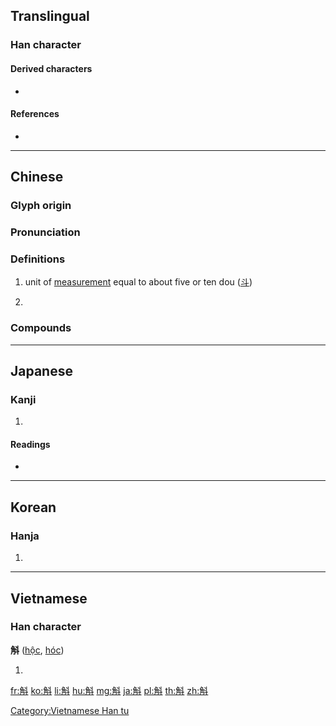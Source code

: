 {{character info/new}}
{{also|㪶|𧤰}}

==Translingual==

===Han character===
{{Han char|rn=68|rad=斗|as=07|sn=11|four=24200|canj=NBYJ|ids=⿰角斗}}

====Derived characters====
* {{l|mul|[[嘝]], [[槲]], [[蔛]], [[䈸]], [[㩂]], [[𡐗]], [[𣘳]], [[𥡿]], [[𫁚]]}}

====References====
* {{Han ref|kx=0478.140|dkj=13508|dj=0836.170|hdz=32254.020|uh=659B|ud=26011|bh=B1D8|bd=45528}}

----

==Chinese==
{{zh-forms|alt=㪶:unit of measurement,𭽎:unit of measurement,𮗤:unit of measurement,𧤰:historical variant in [[字彙]],𫯂:ancient form (Bronze inscription)}}
{{zh-wp|zh:斛|zh:石斛蘭}}

===Glyph origin===
{{Han etym}}

===Pronunciation===
{{zh-pron
|m=hú
|c=huk6,fuk6
|h=pfs=
|md=
|mn=qz,xm,zz:ho̍k/qz,xm,zz:ha̍k
|mn_note=ho̍k - literary, ha̍k - colloquial
|w=
|mc=y
|oc=y
|cat=
}}

===Definitions===
{{zh-hanzi}}

# unit of [[dry measure|measurement]] equal to about five or ten dou ([[斗]]) <!-- [1]《說文》斛：十斗也。从斗角聲。[2]《莊子·胠篋》：為之斗斛以量之，則並與斗斛而竊之。[3] 《儀禮》: 十鬥曰斛。 -->
# {{zh-only used in|石斛}} ''{{gloss|[[dendrobium]]}}''

===Compounds===
{{zh-der|石斛蘭屬|石斛}}

----

==Japanese==

===Kanji===
{{ja-kanji|grade=|rs=斗07}}

# {{defn|lang=ja|sort=斗07}}

====Readings====
* {{ja-readings|on=[[こく]] (koku)|kun=[[ます]] (masu), [[ますめ]] (masume)}}

----

==Korean==

===Hanja===
{{ko-hanja|hangeul=곡|eumhun=|rv=gok|mr=kok|y=kok}}

# {{defn|lang=ko|sort=斗07}}

----

==Vietnamese==

===Han character===
'''斛''' ([[hộc]], [[hóc]])

# {{defn|lang=vi}}

[[Category:Vietnamese Han tu]]

[[fr:斛]]
[[ko:斛]]
[[li:斛]]
[[hu:斛]]
[[mg:斛]]
[[ja:斛]]
[[pl:斛]]
[[th:斛]]
[[zh:斛]]